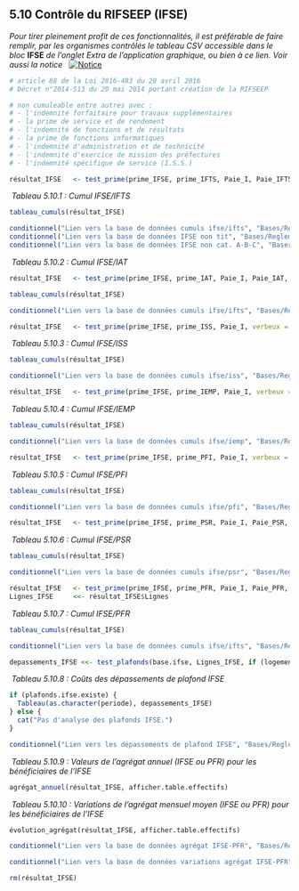 
## 5.10 Contrôle du RIFSEEP (IFSE)  
  
*Pour tirer pleinement profit de ces fonctionnalités, il est préférable de faire remplir, par les organismes contrôlés le tableau CSV accessible dans le bloc* **IFSE** *de l'onglet Extra de l'application graphique, ou bien à ce lien. Voir aussi la notice* &nbsp; [![Notice](icones/Notice.png)](Docs/Notices/fiche_tableau_ifse.odt)      
  

```{r }
# article 88 de la Loi 2016-483 du 20 avril 2016
# Décret n°2014-513 du 20 mai 2014 portant création de la RIFSEEP

# non cumuleable entre autres avec :
# - l'indemnité forfaitaire pour travaux supplémentaires
# - la prime de service et de rendement
# - l'indemnité de fonctions et de résultats
# - la prime de fonctions informatiques
# - l'indemnité d'administration et de technicité
# - l'indemnité d'exercice de mission des préfectures
# - l'indemnité spécifique de service (I.S.S.)

```
```{r rifseep}


résultat_IFSE   <- test_prime(prime_IFSE, prime_IFTS, Paie_I, Paie_IFTS, Lignes_IFTS, afficher.table.effectifs)
```

  
   
&nbsp;*Tableau 5.10.1 : Cumul IFSE/IFTS*   
     

```{r }
tableau_cumuls(résultat_IFSE)
```

     

```{r }
conditionnel("Lien vers la base de données cumuls ifse/ifts", "Bases/Reglementation/personnels.ifse.ifts.csv")    
conditionnel("Lien vers la base de données IFSE non tit", "Bases/Reglementation/IFSE.non.tit.csv")      
conditionnel("Lien vers la base de données IFSE non cat. A-B-C", "Bases/Reglementation/IFSE.non.catABC.csv")              
```

  
   
&nbsp;*Tableau 5.10.2 : Cumul IFSE/IAT*   
     

```{r }
résultat_IFSE   <- test_prime(prime_IFSE, prime_IAT, Paie_I, Paie_IAT, Lignes_IAT, afficher.table.effectifs)

tableau_cumuls(résultat_IFSE)
```

     
     

```{r }
conditionnel("Lien vers la base de données cumuls ifse/ifts", "Bases/Reglementation/personnels.ifse.iat.csv")    
```

  

```{r }
résultat_IFSE   <- test_prime(prime_IFSE, prime_ISS, Paie_I, verbeux = afficher.table.effectifs)
```

  
   
&nbsp;*Tableau 5.10.3 : Cumul IFSE/ISS*   
     

```{r }
tableau_cumuls(résultat_IFSE)
```

     
     

```{r }
conditionnel("Lien vers la base de données cumuls ifse/iss", "Bases/Reglementation/personnels.ifse.iss.csv")    
```

  

```{r }
résultat_IFSE   <- test_prime(prime_IFSE, prime_IEMP, Paie_I, verbeux = afficher.table.effectifs)
```

  
   
&nbsp;*Tableau 5.10.4 : Cumul IFSE/IEMP*   
     

```{r }
tableau_cumuls(résultat_IFSE)
```

     
     

```{r }
conditionnel("Lien vers la base de données cumuls ifse/iemp", "Bases/Reglementation/personnels.ifse.iemp.csv")    
```

  

```{r }
résultat_IFSE   <- test_prime(prime_IFSE, prime_PFI, Paie_I, verbeux = afficher.table.effectifs)
```

  
   
&nbsp;*Tableau 5.10.5 : Cumul IFSE/PFI*   
     

```{r }
tableau_cumuls(résultat_IFSE)
```

     
     

```{r }
conditionnel("Lien vers la base de données cumuls ifse/pfi", "Bases/Reglementation/personnels.ifse.pfi.csv")    
```

  

```{r }
résultat_IFSE   <- test_prime(prime_IFSE, prime_PSR, Paie_I, Paie_PSR, Lignes_PSR, afficher.table.effectifs)
```

  
   
&nbsp;*Tableau 5.10.6 : Cumul IFSE/PSR*   
     

```{r }
tableau_cumuls(résultat_IFSE)
```

     
     

```{r }
conditionnel("Lien vers la base de données cumuls ifse/psr", "Bases/Reglementation/personnels.ifse.psr.csv")    
```

  

```{r }
résultat_IFSE   <- test_prime(prime_IFSE, prime_PFR, Paie_I, Paie_PFR, Lignes_PFR, afficher.table.effectifs)
Lignes_IFSE     <<- résultat_IFSE$Lignes
```

  
   
&nbsp;*Tableau 5.10.7 : Cumul IFSE/PFR*   
     

```{r }
tableau_cumuls(résultat_IFSE)
```

     
     

```{r }
conditionnel("Lien vers la base de données cumuls ifse/ifts", "Bases/Reglementation/personnels.ifse.pfr.csv")    
```

  

```{r }
depassements_IFSE <<- test_plafonds(base.ifse, Lignes_IFSE, if (logements.existe) logements else NULL)
```

  
   
&nbsp;*Tableau 5.10.8 : Coûts des dépassements de plafond IFSE*   


```{r }
if (plafonds.ifse.existe) {
  Tableau(as.character(periode), depassements_IFSE)
} else {
  cat("Pas d'analyse des plafonds IFSE.")
}
```

     

```{r }
conditionnel("Lien vers les dépassements de plafond IFSE", "Bases/Reglementation/bulletins.depassements.ifse.csv")    
```

  
 
&nbsp;*Tableau 5.10.9 : Valeurs de l'agrégat annuel (IFSE ou PFR) pour les bénéficiaires de l'IFSE*        
         

```{r }
agrégat_annuel(résultat_IFSE, afficher.table.effectifs)
```

 
&nbsp;*Tableau 5.10.10 : Variations de l'agrégat mensuel moyen (IFSE ou PFR) pour les bénéficiaires de l'IFSE*   
         

```{r }
évolution_agrégat(résultat_IFSE, afficher.table.effectifs)
```

  

```{r }
conditionnel("Lien vers la base de données agrégat IFSE-PFR", "Bases/Remunerations/beneficiaires.IFSE.PFR.csv")    
```

   
  

```{r }
conditionnel("Lien vers la base de données variations agrégat IFSE-PFR", "Bases/Remunerations/beneficiaires.IFSE.PFR.Variation.csv")    
```

  

```{r }
rm(résultat_IFSE)  
```

